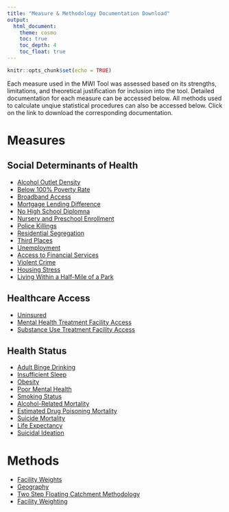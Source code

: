 ```yaml
---
title: "Measure & Methodology Documentation Download"
output: 
  html_document:
    theme: cosmo
    toc: true
    toc_depth: 4
    toc_float: true
---
```


```r
knitr::opts_chunk$set(echo = TRUE)
```

Each measure used in the MWI Tool was assessed based on its strengths, limitations, and theoretical justification for inclusion into the tool. Detailed documentation for each measure can be accessed below. All methods used to calculate unqiue statistical procedures can also be accessed below. Click on the link to download the corresponding documentation.

# Measures

## Social Determinants of Health 
- [Alcohol Outlet Density](https://github.com/mitre/hse-mwi/blob/main/Documentation/Measures/Alcohol_Outlet_Density.docx?raw=true){target="_blank"}
- [Below 100% Poverty Rate](https://github.com/mitre/hse-mwi/blob/main/Documentation/Measures/Below_100_Federal_Poverty_Level.docx?raw=true){target="_blank"}
- [Broadband Access](https://github.com/mitre/hse-mwi/blob/main/Documentation/Measures/Broadband_Access.docx?raw=true){target="_blank"}
- [Mortgage Lending Difference](https://github.com/mitre/hse-mwi/blob/main/Documentation/Measures/Mortgage_Lending_Difference.docx?raw=true){target="_blank"}
- [No High School Diplomna](https://github.com/mitre/hse-mwi/blob/main/Documentation/Measures/No_High_School_Diploma.docx?raw=true){target="_blank"}
- [Nursery and Preschool Enrollment](https://github.com/mitre/hse-mwi/blob/main/Documentation/Measures/Nursery_and_Preschool_Enrollment.docx?raw=true){target="_blank"}
- [Police Killings](https://github.com/mitre/hse-mwi/blob/main/Documentation/Measures/Police_Killings.docx?raw=true){target="_blank"}
- [Residential Segregation](https://github.com/mitre/hse-mwi/blob/main/Documentation/Measures/Residential_segregation.docx?raw=true){target="_blank"}
- [Third Places](https://github.com/mitre/hse-mwi/blob/main/Documentation/Measures/Third_Places.docx?raw=true){target="_blank"}
- [Unemployment](https://github.com/mitre/hse-mwi/blob/main/Documentation/Measures/Unemployment.docx?raw=true){target="_blank"}
- [Access to Financial Services](https://github.com/mitre/hse-mwi/blob/main/Documentation/Measures/Access_to_Financial_Services.docx?raw=true){target="_blank"}
- [Violent Crime](https://github.com/mitre/hse-mwi/blob/main/Documentation/Measures/Violent_crime.docx?raw=true){target="_blank"}
- [Housing Stress](https://github.com/mitre/hse-mwi/blob/main/Documentation/Measures/Housing_Stress.docx?raw=true){target="_blank"}
- [Living Within a Half-Mile of a Park](https://github.com/mitre/hse-mwi/blob/main/Documentation/Measures/Living_Within_a_Half_Mile_of_a_Park.docx?raw=true){target="_blank"}

## Healthcare Access
- [Uninsured](https://github.com/mitre/hse-mwi/blob/main/Documentation/Measures/Uninsured.docx?raw=true){target="_blank"}
- [Mental Health Treatment Facility Access](https://github.com/mitre/hse-mwi/blob/main/Documentation/Measures/Mental_Health_Treatment_Facility_Access.docx?raw=true){target="_blank"}
- [Substance Use Treatment Facility Access](https://github.com/mitre/hse-mwi/blob/main/Documentation/Measures/Substance_Use_Treatment_Facility_Access.docx?raw=true){target="_blank"}

## Health Status
- [Adult Binge Drinking](https://github.com/mitre/hse-mwi/blob/main/Documentation/Measures/Adult_Binge_Drinking.docx?raw=true){target="_blank"}
- [Insufficient Sleep](https://github.com/mitre/hse-mwi/blob/main/Documentation/Measures/Insufficient_Sleep.docx?raw=true){target="_blank"}
- [Obesity](https://github.com/mitre/hse-mwi/blob/main/Documentation/Measures/Obesity.docx?raw=true){target="_blank"}
- [Poor Mental Health](https://github.com/mitre/hse-mwi/blob/main/Documentation/Measures/Poor_Mental_Health.docx?raw=true){target="_blank"}
- [Smoking Status](https://github.com/mitre/hse-mwi/blob/main/Documentation/Measures/Smoking_Status.docx?raw=true){target="_blank"}
- [Alcohol-Related Mortality](https://github.com/mitre/hse-mwi/blob/main/Documentation/Measures/Alcohol_Related_Mortality.docx?raw=true){target="_blank"}
- [Estimated Drug Poisoning Mortality](https://github.com/mitre/hse-mwi/blob/main/Documentation/Measures/Estimated_Drug_Poisoning_Mortality.docx?raw=true){target="_blank"}
- [Suicide Mortality](https://github.com/mitre/hse-mwi/blob/main/Documentation/Measures/Suicide_Mortality.docx?raw=true){target="_blank"}
- [Life Expectancy](https://github.com/mitre/hse-mwi/blob/main/Documentation/Measures/Life_Expectancy.docx?raw=true){target="_blank"}
- [Suicidal Ideation](https://github.com/mitre/hse-mwi/blob/main/Documentation/Measures/Suicidal_Ideation.docx?raw=true){target="_blank"}

# Methods
- [Facility Weights](https://github.com/mitre/hse-mwi/blob/main/Documentation/Methods/Facility%20Weights%20Methods.docx?raw=true){target="_blank"}
- [Geography](https://github.com/mitre/hse-mwi/blob/main/Documentation/Methods/Geography%20Methods.docx?raw=true){target="_blank"}
- [Two Step Floating Catchment Methodology](https://github.com/mitre/hse-mwi/blob/main/Documentation/Methods/Two%20Step%20FCA.docx?raw=true){target="_blank"}
- [Facility Weighting](https://github.com/mitre/hse-mwi/blob/main/Documentation/Methods/Weighting%20Methods.docx?raw=true){target="_blank"}